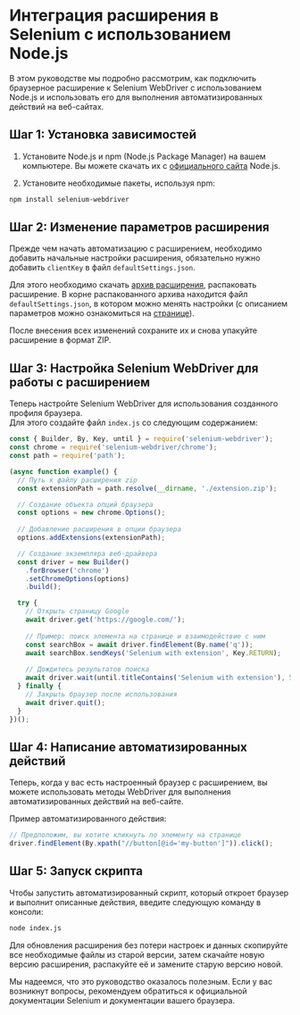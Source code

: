 ﻿---
sidebar_position: 7
---


<ArticleHead slug="extension/selenium-ext" />


# Интеграция расширения в Selenium с использованием Node.js

В этом руководстве мы подробно рассмотрим, как подключить браузерное расширение к Selenium WebDriver с использованием Node.js и использовать его для выполнения автоматизированных действий на веб-сайтах.

## Шаг 1: Установка зависимостей
1. Установите Node.js и npm (Node.js Package Manager) на вашем компьютере. Вы можете скачать их с [официального сайта](https://nodejs.org/) Node.js.

1. Установите необходимые пакеты, используя npm:

```bash
npm install selenium-webdriver
```
## Шаг 2: Изменение параметров расширения
Прежде чем начать автоматизацию с расширением, необходимо добавить начальные настройки расширения, обязательно нужно добавить `clientKey` в файл `defaultSettings.json`.

Для этого необходимо скачать [архив расширения](extension-main.md), распаковать расширение. В корне распакованного архива находится файл `defaultSettings.json`, в котором можно менять настройки (с описанием параметров можно ознакомиться на [странице](ext-settings.md)).

После внесения всех изменений сохраните их и снова упакуйте расширение в формат ZIP.

## Шаг 3: Настройка Selenium WebDriver для работы с расширением
Теперь настройте Selenium WebDriver для использования созданного профиля браузера.<br />
Для этого создайте файл `index.js` со следующим содержанием: 


```js
const { Builder, By, Key, until } = require('selenium-webdriver');
const chrome = require('selenium-webdriver/chrome');
const path = require('path');

(async function example() {
  // Путь к файлу расширения zip
  const extensionPath = path.resolve(__dirname, './extension.zip');

  // Создание объекта опций браузера
  const options = new chrome.Options();
  
  // Добавление расширения в опции браузера
  options.addExtensions(extensionPath);

  // Создание экземпляра веб-драйвера
  const driver = new Builder()
    .forBrowser('chrome')
    .setChromeOptions(options)
    .build();

  try {
    // Открыть страницу Google
    await driver.get('https://google.com/');
    
    // Пример: поиск элемента на странице и взаимодействие с ним
    const searchBox = await driver.findElement(By.name('q'));
    await searchBox.sendKeys('Selenium with extension', Key.RETURN);
    
    // Дождитесь результатов поиска
    await driver.wait(until.titleContains('Selenium with extension'), 5000);
  } finally {
    // Закрыть браузер после использования
    await driver.quit();
  }
})();
```

## Шаг 4: Написание автоматизированных действий
Теперь, когда у вас есть настроенный браузер с расширением, вы можете использовать методы WebDriver для выполнения автоматизированных действий на веб-сайте.

Пример автоматизированного действия:

```js
// Предположим, вы хотите кликнуть по элементу на странице
driver.findElement(By.xpath("//button[@id='my-button']")).click();
```

## Шаг 5: Запуск скрипта
Чтобы запустить автоматизированный скрипт, который откроет браузер и выполнит описанные действия, введите следующую команду в консоли:

```bash
node index.js
```

Для обновления расширения без потери настроек и данных скопируйте все необходимые файлы из старой версии, затем скачайте новую версию расширения, распакуйте её и замените старую версию новой.

Мы надеемся, что это руководство оказалось полезным. Если у вас возникнут вопросы, рекомендуем обратиться к официальной документации Selenium и документации вашего браузера.